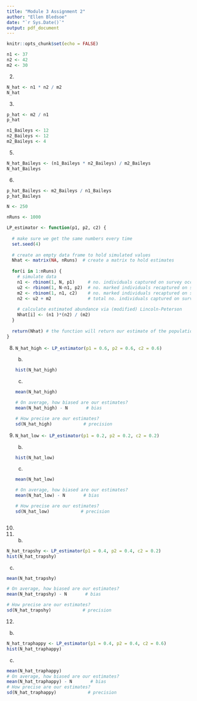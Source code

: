 ```yaml
---
title: "Module 3 Assignment 2"
author: "Ellen Bledsoe"
date: "`r Sys.Date()`"
output: pdf_document
---
```


```r
knitr::opts_chunk$set(echo = FALSE)
```

```r
n1 <- 37
n2 <- 42
m2 <- 30
```

2.  

```r
N_hat <- n1 * n2 / m2
N_hat
```

3.  

```r
p_hat <- m2 / n1
p_hat 
```


```r
n1_Baileys <- 12
n2_Baileys <- 12
m2_Baileys <- 4
```

5.  

```r
N_hat_Baileys <- (n1_Baileys * n2_Baileys) / m2_Baileys
N_hat_Baileys
```

6.  
```r
p_hat_Baileys <- m2_Baileys / n1_Baileys
p_hat_Baileys
```

```r
N <- 250
```

```r
nRuns <- 1000
```

```r
LP_estimator <- function(p1, p2, c2) {
  
  # make sure we get the same numbers every time
  set.seed(4)
  
  # create an empty data frame to hold simulated values
  Nhat <- matrix(NA, nRuns)  # create a matrix to hold estimates
   
  for(i in 1:nRuns) { 
    # simulate data 
    n1 <- rbinom(1, N, p1)     # no. individuals captured on survey occasion 1
    u2 <- rbinom(1, N-n1, p2)  # no. marked individuals recaptured on survey occasion 2
    m2 <- rbinom(1, n1, c2)    # no. marked individuals recaptured on survey occasion 2
    n2 <- u2 + m2              # total no. individuals captured on survey occasion 2
    
    # calculate estimated abundance via (modified) Lincoln-Peterson
    Nhat[i] <- (n1 )*(n2) / (m2)
  }
  
  return(Nhat) # the function will return our estimate of the population
}
```


8.  

    ```r
    N_hat_high <- LP_estimator(p1 = 0.6, p2 = 0.6, c2 = 0.6)
    ```

    b.  

    ```r
    hist(N_hat_high)
    ```

    c.  

    ```r
    mean(N_hat_high)

    # On average, how biased are our estimates?
    mean(N_hat_high) - N       # bias

    # How precise are our estimates?
    sd(N_hat_high)            # precision
    ```

9.  

    ```r
    N_hat_low <- LP_estimator(p1 = 0.2, p2 = 0.2, c2 = 0.2)
    ```

    b. 

    ```r
    hist(N_hat_low)
    ```

    c.  

    ```r
    mean(N_hat_low)

    # On average, how biased are our estimates?
    mean(N_hat_low) - N       # bias

    # How precise are our estimates?
    sd(N_hat_low)            # precision
    ```
```r

```


  11.
11. b.  

```r
N_hat_trapshy <- LP_estimator(p1 = 0.4, p2 = 0.4, c2 = 0.2)
hist(N_hat_trapshy)
```

c.  

```r
mean(N_hat_trapshy)

# On average, how biased are our estimates?
mean(N_hat_trapshy) - N       # bias

# How precise are our estimates?
sd(N_hat_trapshy)            # precision
```



12. 

b. 

```r
N_hat_traphappy <- LP_estimator(p1 = 0.4, p2 = 0.4, c2 = 0.6)
hist(N_hat_traphappy)
```

c.  

```r
mean(N_hat_traphappy)
# On average, how biased are our estimates?
mean(N_hat_traphappy) - N       # bias
# How precise are our estimates?
sd(N_hat_traphappy)            # precision
```
